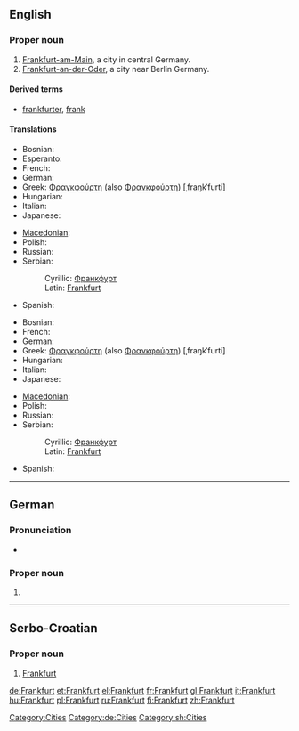 {{also|frankfurt}}
==English==
{{wikipedia}}

===Proper noun===
{{en-proper noun}}

# [[Frankfurt-am-Main]], a city in central Germany.
# [[Frankfurt-an-der-Oder]], a city near Berlin Germany.

====Derived terms====
* [[frankfurter]], [[frank]]

====Translations====
{{trans-top|Frankfurt-am-Main}}
* Bosnian: {{t-|bs|Frankfurt|m}}
* Esperanto: {{t-|eo|Frankfurto|xs=Esperanto}}
* French: {{t+|fr|Francfort}}
* German: {{t+|de|Frankfurt}}
* Greek: [[Φραγκφούρτη]] (also [[Φρανκφούρτη]]) [ˌfraŋkˈfurti] {{f}}
* Hungarian: {{t+|hu|Frankfurt}}
* Italian: {{t+|it|Francoforte|f}}
* Japanese: {{t-|ja|フランクフルト|tr=Furankufuruto}}
{{trans-mid}}
* [[Macedonian]]: {{t-|mk|Франкфурт|m|tr=Fránkfurt}}
* Polish: {{t-|pl|Frankfurt|m}}
* Russian: {{t-|ru|Франкфурт|m|tr=Fránkfurt}}
* Serbian:
*: Cyrillic: [[Франкфурт#Serbian|Франкфурт]] {{m}}
*: Latin: [[Frankfurt#Serbian|Frankfurt]] {{m}}
* Spanish: {{t-|es|Francfort|m}}
{{trans-bottom}}

{{trans-top|Frankfurt-an-der-Oder}}
* Bosnian: {{t-|bs|Frankfurt|m}}
* French: {{t+|fr|Francfort}}
* German: {{t+|de|Frankfurt}}
* Greek: [[Φραγκφούρτη]] (also [[Φρανκφούρτη]]) [ˌfraŋkˈfurti] {{f}}
* Hungarian: {{t+|hu|Frankfurt}}
* Italian: {{t+|it|Francoforte|f}}
* Japanese: {{t-|ja|フランクフルト|tr=Furankufuruto}}
{{trans-mid}}
* [[Macedonian]]: {{t-|mk|Франкфурт|m|tr=Fránkfurt}}
* Polish: {{t-|pl|Frankfurt|m}}
* Russian: {{t-|ru|Франкфурт|m|tr=Fránkfurt}}
* Serbian:
*: Cyrillic: [[Франкфурт#Serbian|Франкфурт]] {{m}}
*: Latin: [[Frankfurt#Serbian|Frankfurt]] {{m}}
* Spanish: {{t-|es|Francfort|m}}
{{trans-bottom}}

[[Category:Cities]]
----

==German==

===Pronunciation===
* {{audio|De-Frankfurt.OGG|audio}}

===Proper noun===
{{de-proper noun}}

# {{l|en|Frankfurt}}

[[Category:de:Cities]]

----

==Serbo-Croatian==

===Proper noun===
{{sh-proper noun|g=m|r|Франкфурт}}

# [[#English|Frankfurt]]

[[Category:sh:Cities]]

[[de:Frankfurt]]
[[et:Frankfurt]]
[[el:Frankfurt]]
[[fr:Frankfurt]]
[[gl:Frankfurt]]
[[it:Frankfurt]]
[[hu:Frankfurt]]
[[pl:Frankfurt]]
[[ru:Frankfurt]]
[[fi:Frankfurt]]
[[zh:Frankfurt]]